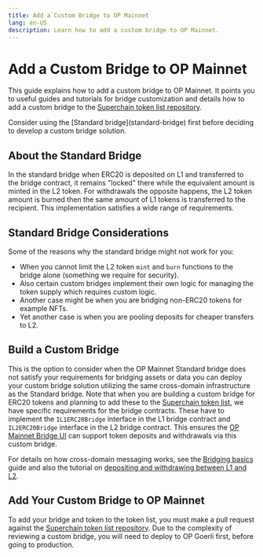 ```yaml
---
title: Add a Custom Bridge to OP Mainnet
lang: en-US
description: Learn how to add a custom bridge to OP Mainnet.
---
```



# Add a Custom Bridge to OP Mainnet

This guide explains how to add a custom bridge to OP Mainnet. It points you to useful guides and tutorials for bridge customization and details how to add a custom bridge to the [Superchain token list repository](https://github.com/ethereum-optimism/ethereum-optimism.github.io#adding-a-token-to-the-list).  

<Callout type="warning">
Consider using the [Standard bridge](standard-bridge) first before deciding to develop a custom bridge solution.
</Callout>

## About the Standard Bridge
In the standard bridge when ERC20 is deposited on L1 and transferred to the bridge contract, it remains "locked" there while the equivalent amount is minted in the L2 token. For withdrawals the opposite happens, the L2 token amount is burned then the same amount of L1 tokens is transferred to the recipient.
This implementation satisfies a wide range of requirements.

## Standard Bridge Considerations
Some of the reasons why the standard bridge might not work for you:
- When you cannot limit the L2 token `mint` and `burn` functions to the bridge alone (something we require for security). 
- Also certain custom bridges implement their own logic for managing the token supply which requires custom logic. 
- Another case might be when you are bridging non-ERC20 tokens for example NFTs. 
- Yet another case is when you are pooling deposits for cheaper transfers to L2.

## Build a Custom Bridge
This is the option to consider when the OP Mainnet Standard bridge does not satisfy your requirements for bridging assets or data you can deploy your custom bridge solution utilizing the same cross-domain infrastructure as the Standard bridge. 
Note that when you are building a custom bridge for ERC20 tokens and planning to add these to the [Superchain token list](standard-bridge#the-superchain-token-list), we have specific requirements for the bridge contracts. These have to implement the `IL1ERC20Bridge` interface in the L1 bridge contract and `IL2ERC20Bridge` interface in the L2 bridge contract. This ensures the [OP Mainnet Bridge UI](https://app.optimism.io/bridge/deposit) can support token deposits and withdrawals via this custom bridge.

For details on how cross-domain messaging works, see the [Bridging basics](basics) guide and also the tutorial on [depositing and withdrawing between L1 and L2](cross-dom-bridge-erc20).

## Add Your Custom Bridge to OP Mainnet
To add your bridge and token to the token list, you must make a pull request against the [Superchain token list repository](https://github.com/ethereum-optimism/ethereum-optimism.github.io#adding-a-token-to-the-list). 
Due to the complexity of reviewing a custom bridge, you will need to deploy to OP Goerli first, before going to production.
